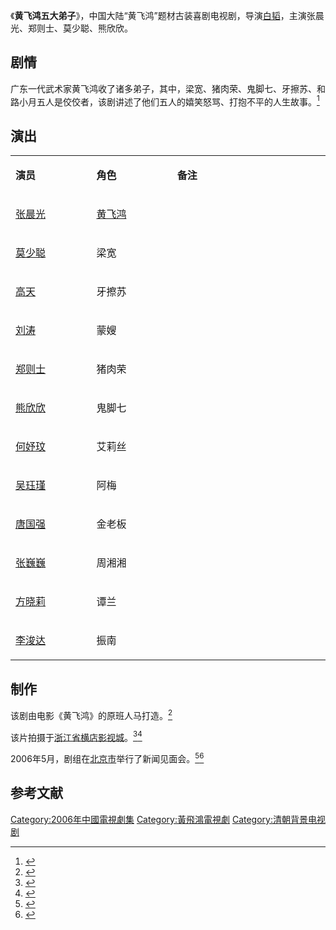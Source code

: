 {{电视节目信息框
| 名称     = 黄飞鸿五大弟子
| 别名     = 
| 英文名称 = ''{{lang|en|Five Disciples of Master Wong}}''
| 图片     = Five Disciples of Master Wong.jpg
| 图说     = 海报
| 分类     = 古装剧
| 原创者   = 
| 导演     = [[白韬|白韬]]
| 监制     = 赵崇基
| 出品人   = 
| 编剧     = [[汪洋_(导演)|汪洋]]
| 制作人   = 白韬、闫皓
| 摄影     = 巴图
| 演出     = 张晨光<br>郑则士<br>莫少聪<br>熊欣欣
| 配音     =
| 旁白     = 
| 主题曲   = 
| 片尾曲   = 
| 插曲     = 
| 地区     = {{CHNML}}
| 语言     = 普通话
| 集数     = 30集
| 每集长   = 45分钟
| 制作公司 = 
| 首播地区 = 
| 电视网   = 
| 开始     = 
| 结束     = 
| 先于     = 
| 后于     = 
| 相关剧集 = 
| 官方网站 = 
}}
《'''黄飞鸿五大弟子'''》，中国大陆“黄飞鸿”题材古装喜剧电视剧，导演[[白韬|白韬]]，主演张晨光、郑则士、莫少聪、熊欣欣。

==剧情==
{{See also|黄飞鸿}}
广东一代武术家黄飞鸿收了诸多弟子，其中，梁宽、猪肉荣、鬼脚七、牙擦苏、和路小月五人是佼佼者，该剧讲述了他们五人的嬉笑怒骂、打抱不平的人生故事。<ref>{{cite web |url=http://ent.sina.com.cn/v/m/2006-10-14/15171284007.html |title=莫少聪郑则仕熊欣欣16日13时聊黄飞鸿五大弟子 |date=2006-10-14 |accessdate=2014-04-04|work=新浪 |archive-date=2014-04-07 |archive-url=https://web.archive.org/web/20140407081455/http://ent.sina.com.cn/v/m/2006-10-14/15171284007.html |dead-url=no }}</ref>

== 演出 ==
{|class="wikitable" width="20%"
|- style="background:cornflowerblue; color:white" align=center
|style="width:5%"|'''演员'''||style="width:5%"|'''角色'''||style="width:10%"|'''备注'''
|-
| [[张晨光|张晨光]] || [[黄飞鸿|黄飞鸿]] ||   
|-
| [[莫少聪|莫少聪]] || 梁宽 ||   
|- 
| [[高天|高天]] || 牙擦苏 ||   
|- 
| [[劉濤_(演員)|刘涛]] || 蒙嫂 ||   
|-
| [[郑则士|郑则士]] || 猪肉荣||   
|-
| [[熊欣欣|熊欣欣]] || 鬼脚七 ||   
|-
| [[何妤玟|何妤玟]] || 艾莉丝 ||   
|-
| [[吴珏瑾|吴珏瑾]] || 阿梅 ||   
|-
| [[唐国强|唐国强]] || 金老板 ||   
|-
| [[张巍巍|张巍巍]] || 周湘湘 ||   
|-
| [[方晓莉|方晓莉]] || 谭兰||   
|-
| [[李浚达|李浚达]] || 振南 ||   
|}

==制作==
该剧由电影《黄飞鸿》的原班人马打造。<ref>{{cite web|url=http://news.xinhuanet.com/ent/2006-10/18/content_5216928.htm|title=《黄飞鸿五大弟子》关机 郑则仕莫少聪全真打|accessdate=2014-04-04|date=2006-10-18|work=新华网|deadurl=yes|archiveurl=https://web.archive.org/web/20140422173954/http://news.xinhuanet.com/ent/2006-10/18/content_5216928.htm|archivedate=2014-04-22}}</ref>

该片拍摄于[[浙江省|浙江省]][[横店影视城|横店影视城]]。<ref>{{cite web |url=http://ent.sina.com.cn/v/m/2006-05-24/12141091467.html |title=莫少聪郑则仕《黄飞鸿五大弟子》横店热拍(图)|accessdate=2014-04-04 |date=2006-05-24 |work=新浪 |archive-date=2016-03-04 |archive-url=https://web.archive.org/web/20160304091135/http://ent.sina.com.cn/v/m/2006-05-24/12141091467.html |dead-url=no}}</ref><ref>{{cite web |url=http://ent.163.com/06/0522/10/2HNKTCIC000300D4.html |title=莫少聪《黄飞鸿五大弟子》热拍|accessdate=2014-04-04 |date=2006-05-22 |work=网易 |archive-url=https://web.archive.org/web/20061017225147/http://ent.163.com/06/0522/10/2HNKTCIC000300D4.html |archive-date=2006-10-17 |dead-url=yes }}</ref>

2006年5月，剧组在[[北京市|北京市]]举行了新闻见面会。<ref>{{cite web |url=http://ent.sina.com.cn/v/m/p/2006-10-16/12201286127.html |title=组图：《黄飞鸿五大弟子》在京举行媒体见面会|accessdate=2014-04-04 |date=2006-10-16 |work=新浪 |archive-date=2014-04-07 |archive-url=https://web.archive.org/web/20140407081250/http://ent.sina.com.cn/v/m/p/2006-10-16/12201286127.html |dead-url=no }}</ref><ref>{{cite web |url=http://ent.sina.com.cn/v/m/p/2006-05-22/15021089512.html |title=郑则仕等出席《黄飞鸿五大弟子》见面会(组图)|accessdate=2014-04-04 |date=2006-05-22|work=新浪 |archive-date=2014-04-07 |archive-url=https://web.archive.org/web/20140407081459/http://ent.sina.com.cn/v/m/p/2006-05-22/15021089512.html |dead-url=no}}</ref>

==参考文献==
{{reflist}}
{{2006年中國大陸古裝/民初電視劇}}
{{DEFAULTSORT:Huang黄}}
[[Category:2006年中國電視劇集|Category:2006年中國電視劇集]]
[[Category:黃飛鴻電視劇|Category:黃飛鴻電視劇]]
[[Category:清朝背景电视剧|Category:清朝背景电视剧]]